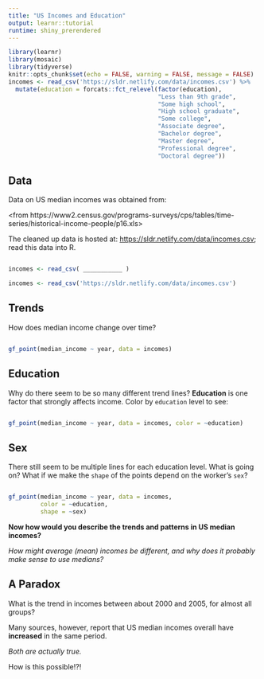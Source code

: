 ---
title: "US Incomes and Education"
output: learnr::tutorial
runtime: shiny_prerendered
---

```{r setup, include=FALSE}
library(learnr)
library(mosaic)
library(tidyverse)
knitr::opts_chunk$set(echo = FALSE, warning = FALSE, message = FALSE)
incomes <- read_csv('https://sldr.netlify.com/data/incomes.csv') %>%
  mutate(education = forcats::fct_relevel(factor(education),
                                          "Less than 9th grade",
                                          "Some high school",
                                          "High school graduate",
                                          "Some college",
                                          "Associate degree",
                                          "Bachelor degree",
                                          "Master degree",
                                          "Professional degree",
                                          "Doctoral degree"))
```


## Data
Data on US median incomes was obtained from:

<from https://www2.census.gov/programs-surveys/cps/tables/time-series/historical-income-people/p16.xls>

The cleaned up data is hosted at: <https://sldr.netlify.com/data/incomes.csv>; read this data into R.

```{r data-in, exercise = TRUE}

```

```{r data-in-hint-1, eval = FALSE}
incomes <- read_csv( ___________ )
```

```{r data-in-hint-2, eval = FALSE}
incomes <- read_csv('https://sldr.netlify.com/data/incomes.csv')
```

## Trends
How does median income change over time?

```{r income-over-time, exercise = TRUE}

```


```{r income-over-time-hint-1, eval = FALSE}
gf_point(median_income ~ year, data = incomes)
```

## Education
Why do there seem to be so many different trend lines?  **Education** is one factor that strongly affects income. Color by `education` level to see:

```{r color-by-ed, exercise = TRUE}

```

```{r color-by-ed-hint-1, eval = FALSE}
gf_point(median_income ~ year, data = incomes, color = ~education)
```

## Sex
There still seem to be multiple lines for each education level. What is going on? What if we make the `shape` of the points depend on the worker's `sex`?

```{r income-by-sex, exercise = TRUE}

```


```{r income-by-sex-hint-1, eval = FALSE}
gf_point(median_income ~ year, data = incomes, 
         color = ~education,
         shape = ~sex)
```

**Now how would you describe the trends and patterns in US median incomes?**

*How might average (mean) incomes be different, and why does it probably make sense to use medians?*


## A Paradox
What is the trend in incomes between about 2000 and 2005, for almost all groups?

Many sources, however, report that US median incomes overall have **increased** in the same period.

*Both are actually true.*

How is this possible!?!
